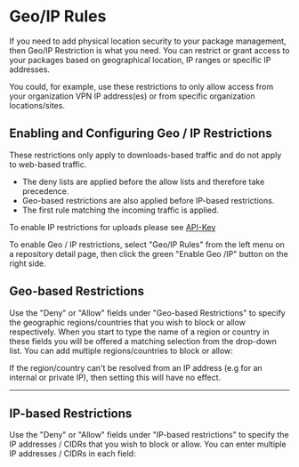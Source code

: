 
# Geo/IP Rules

If you need to add physical location security to your package management, then Geo/IP Restriction is what you need. You can restrict or grant access to your packages based on geographical location, IP ranges or specific IP addresses. 

You could, for example, use these restrictions to only allow access from your organization VPN IP address(es) or from specific organization locations/sites. 

## Enabling and Configuring Geo / IP Restrictions
<Note variant="warning">
  These restrictions only apply to downloads-based traffic and do not apply to web-based traffic.

- The deny lists are applied before the allow lists and therefore take precedence. 
- Geo-based restrictions are also applied before IP-based restrictions. 
- The first rule matching the incoming traffic is applied.

To enable IP restrictions for uploads please see [API-Key](/getting-started/api-key)
</Note>


To enable Geo / IP restrictions, select "Geo/IP Rules" from the left menu on a repository detail page, then click the green "Enable Geo /IP" button on the right side. 

<BlockImage src={img_geo_ip} alt="Geo / IP Restrictions configuration page"></BlockImage>

## Geo-based Restrictions

Use the "Deny" or "Allow" fields under "Geo-based Restrictions" to specify the geographic regions/countries that you wish to block or allow respectively.  When you start to type the name of a region or country in these fields you will be offered a matching selection from the drop-down list. You can add multiple regions/countries to block or allow: 

<BlockImage src={img_deny} alt=""></BlockImage>

<BlockImage src={img_allow} alt=""></BlockImage>

<Note variant="note">
  If the region/country can't be resolved from an IP address (e.g for an internal or private IP), then setting this will have no effect.
</Note>

***

## IP-based Restrictions

Use the "Deny" or "Allow" fields under "IP-based restrictions" to specify the IP addresses / CIDRs that you wish to block or allow.  You can enter multiple IP addresses / CIDRs in each field: 

<BlockImage src={img_ip} alt="IP-based restrictions - IP address / CIDR entry"></BlockImage>
